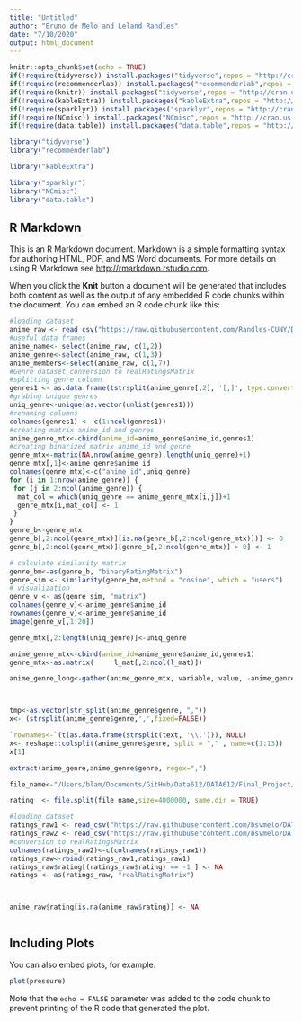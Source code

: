 ```yaml
---
title: "Untitled"
author: "Bruno de Melo and Leland Randles"
date: "7/10/2020"
output: html_document
---
```


```r
knitr::opts_chunk$set(echo = TRUE)
if(!require(tidyverse)) install.packages("tidyverse",repos = "http://cran.us.r-project.org")
if(!require(recommenderlab)) install.packages("recommenderlab",repos = "http://cran.us.r-project.org")
if(!require(knitr)) install.packages("tidyverse",repos = "http://cran.us.r-project.org")
if(!require(kableExtra)) install.packages("kableExtra",repos = "http://cran.us.r-project.org")
if(!require(sparklyr)) install.packages("sparklyr",repos = "http://cran.us.r-project.org")
if(!require(NCmisc)) install.packages("NCmisc",repos = "http://cran.us.r-project.org")
if(!require(data.table)) install.packages("data.table",repos = "http://cran.us.r-project.org")

library("tidyverse")
library("recommenderlab")

library("kableExtra")

library("sparklyr")
library("NCmisc")
library("data.table")

```

## R Markdown

This is an R Markdown document. Markdown is a simple formatting syntax for authoring HTML, PDF, and MS Word documents. For more details on using R Markdown see <http://rmarkdown.rstudio.com>.

When you click the **Knit** button a document will be generated that includes both content as well as the output of any embedded R code chunks within the document. You can embed an R code chunk like this:

```r
#loading dataset
anime_raw <- read_csv("https://raw.githubusercontent.com/Randles-CUNY/DATA612/master/Final_Project/datasets_571_1094_anime.csv") %>% data.frame()
#useful data frames
anime_name<- select(anime_raw, c(1,2))
anime_genre<-select(anime_raw, c(1,3))
anime_members<-select(anime_raw, c(1,7))
#Genre dataset conversion to realRatingsMatrix
#splitting genre column
genres1 <- as.data.frame(tstrsplit(anime_genre[,2], '[,]', type.convert=TRUE), stringsAsFactors=FALSE)
#grabing unique genres
uniq_genre<-unique(as.vector(unlist(genres1)))
#renaming columns
colnames(genres1) <- c(1:ncol(genres1))
#creating matrix anime_id and genres
anime_genre_mtx<-cbind(anime_id=anime_genre$anime_id,genres1)
#creating binarized matrix anime_id and genre
genre_mtx<-matrix(NA,nrow(anime_genre),length(uniq_genre)+1)
genre_mtx[,1]<-anime_genre$anime_id
colnames(genre_mtx)<-c("anime_id",uniq_genre)
for (i in 1:nrow(anime_genre)) {
 for (j in 2:ncol(anime_genre)) {
  mat_col = which(uniq_genre == anime_genre_mtx[i,j])+1
  genre_mtx[i,mat_col] <- 1
 }
}
genre_b<-genre_mtx
genre_b[,2:ncol(genre_mtx)][is.na(genre_b[,2:ncol(genre_mtx)])] <- 0
genre_b[,2:ncol(genre_mtx)][genre_b[,2:ncol(genre_mtx)] > 0] <- 1

# calculate similarity matrix
genre_bm<-as(genre_b, "binaryRatingMatrix")
genre_sim <- similarity(genre_bm,method = "cosine", which = "users")
# visualization
genre_v <- as(genre_sim, "matrix")
colnames(genre_v)<-anime_genre$anime_id
rownames(genre_v)<-anime_genre$anime_id
image(genre_v[,1:20])

genre_mtx[,2:length(uniq_genre)]<-uniq_genre

anime_genre_mtx<-cbind(anime_id=anime_genre$anime_id,genres1)
genre_mtx<-as.matrix(     l_mat[,2:ncol(l_mat)])

anime_genre_long<-gather(anime_genre_mtx, variable, value, -anime_genre_mtx$anime_id, na.rm = FALSE)



tmp<-as.vector(str_split(anime_genre$genre, ","))
x<- (strsplit(anime_genre$genre,',',fixed=FALSE))

`rownames<-`(t(as.data.frame(strsplit(text, '\\.'))), NULL)
x<- reshape::colsplit(anime_genre$genre, split = "," , name=c(1:13)) 
x[1]

extract(anime_genre,anime_genre$genre, regex=",")

file_name<-"/Users/blam/Documents/GitHub/Data612/DATA612/Final_Project/rating.csv"

rating_ <- file.split(file_name,size=4000000, same.dir = TRUE)

#loading dataset
ratings_raw1 <- read_csv("https://raw.githubusercontent.com/bsvmelo/DATA612/master/Final_Project/rating_partaa.csv") %>% data.frame()
ratings_raw2 <- read_csv("https://raw.githubusercontent.com/bsvmelo/DATA612/master/Final_Project/rating_partab.csv") %>% data.frame()
#conversion to realRatingsMatrix
colnames(ratings_raw2)<-c(colnames(ratings_raw1))
ratings_raw<-rbind(ratings_raw1,ratings_raw1)
ratings_raw$rating[(ratings_raw$rating) == -1 ] <- NA
ratings <- as(ratings_raw, "realRatingMatrix")



anime_raw$rating[is.na(anime_raw$rating)] <- NA



```

## Including Plots

You can also embed plots, for example:

```r
plot(pressure)
```

Note that the `echo = FALSE` parameter was added to the code chunk to prevent printing of the R code that generated the plot.
